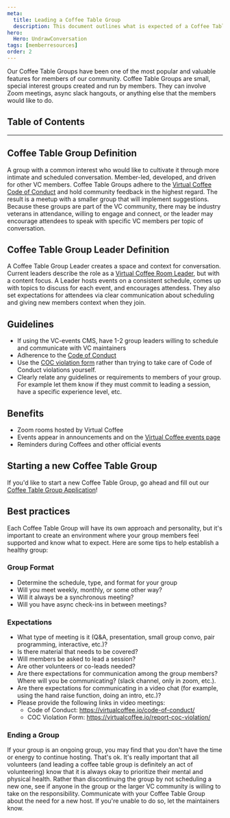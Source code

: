 ```yaml
---
meta:
  title: Leading a Coffee Table Group
  description: This document outlines what is expected of a Coffee Table Group, and how a member can start a new one.
hero:
  Hero: UndrawConversation
tags: [memberresources]
order: 2
---
```



<TextContainer showBackToTopLink={false}>

<LeadText>

Our Coffee Table Groups have been one of the most popular and valuable features for members of our community. Coffee Table Groups are small, special interest groups created and run by members. They can involve Zoom meetings, async slack hangouts, or anything else that the members would like to do.

</LeadText>

</TextContainer>

## Table of Contents

<TextContainer>

---

## Coffee Table Group Definition

A group with a common interest who would like to cultivate it through more intimate and scheduled conversation. Member-led, developed, and driven for other VC members. Coffee Table Groups adhere to the [Virtual Coffee Code of Conduct](https://virtualcoffee.io/code-of-conduct) and hold community feedback in the highest regard. The result is a meetup with a smaller group that will implement suggestions. Because these groups are part of the VC community, there may be industry veterans in attendance, willing to engage and connect, or the leader may encourage attendees to speak with specific VC members per topic of conversation.

## Coffee Table Group Leader Definition

A Coffee Table Group Leader creates a space and context for conversation. Current leaders describe the role as a [Virtual Coffee Room Leader](/VC-Contributors/tree/main/coffees/RoomLeaders-ConversationFacilitators), but with a content focus. A Leader hosts events on a consistent schedule, comes up with topics to discuss for each event, and encourages attendess. They also set expectations for attendees via clear communication about scheduling and giving new members context when they join.

## Guidelines

- If using the VC-events CMS, have 1-2 group leaders willing to schedule and communicate with VC maintainers
- Adherence to the [Code of Conduct](https://virtualcoffee.io/code-of-conduct)
- Use the [COC violation form](https://virtualcoffee.io/report-coc-violation/) rather than trying to take care of Code of Conduct violations yourself.
- Clearly relate any guidelines or requirements to members of your group. For example let them know if they must commit to leading a session, have a specific experience level, etc.

## Benefits

- Zoom rooms hosted by Virtual Coffee
- Events appear in announcements and on the [Virtual Coffee events page](https://virtualcoffee.io/events)
- Reminders during Coffees and other official events

## Starting a new Coffee Table Group

If you'd like to start a new Coffee Table Group, go ahead and fill out our [Coffee Table Group Application](/start-coffee-table-group)!

## Best practices

Each Coffee Table Group will have its own approach and personality, but it's important to create an environment where your group members feel supported and know what to expect. Here are some tips to help establish a healthy group:

### Group Format

- Determine the schedule, type, and format for your group
- Will you meet weekly, monthly, or some other way?
- Will it always be a synchronous meeting?
- Will you have async check-ins in between meetings?

### Expectations

- What type of meeting is it (Q&amp;A, presentation, small group convo, pair programming, interactive, etc.)?
- Is there material that needs to be covered?
- Will members be asked to lead a session?
- Are other volunteers or co-leads needed?
- Are there expectations for communication among the group members? Where will you be communicating? (slack channel, only in zoom, etc.).
- Are there expectations for communicating in a video chat (for example, using the hand raise function, doing an intro, etc.)?
- Please provide the following links in video meetings:
  - Code of Conduct: https://virtualcoffee.io/code-of-conduct/
  - COC Violation Form: https://virtualcoffee.io/report-coc-violation/

### Ending a Group

If your group is an ongoing group, you may find that you don't have the time or energy to continue hosting. That's ok. It's really important that all volunteers (and leading a coffee table group is definitely an act of volunteering) know that it is always okay to prioritize their mental and physical health. Rather than discontinuing the group by not scheduling a new one, see if anyone in the group or the larger VC community is willing to take on the responsibility. Communicate with your Coffee Table Group about the need for a new host. If you're unable to do so, let the maintainers know.

</TextContainer>
